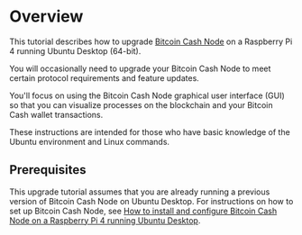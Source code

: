 # Overview

This tutorial describes how to upgrade [Bitcoin Cash Node](https://bitcoincashnode.org/) on a Raspberry Pi 4 running Ubuntu Desktop (64-bit).

You will occasionally need to upgrade your Bitcoin Cash Node to meet certain protocol requirements and feature updates.

You'll focus on using the Bitcoin Cash Node graphical user interface (GUI) so that you can visualize processes on the blockchain and your Bitcoin Cash wallet transactions.

These instructions are intended for those who have basic knowledge of the Ubuntu environment and Linux commands.

## Prerequisites

This upgrade tutorial assumes that you are already running a previous version of Bitcoin Cash Node on Ubuntu Desktop. For instructions on how to set up Bitcoin Cash Node, see [How to install and configure Bitcoin Cash Node on a Raspberry Pi 4 running Ubuntu Desktop](../installation-and-setup/).
